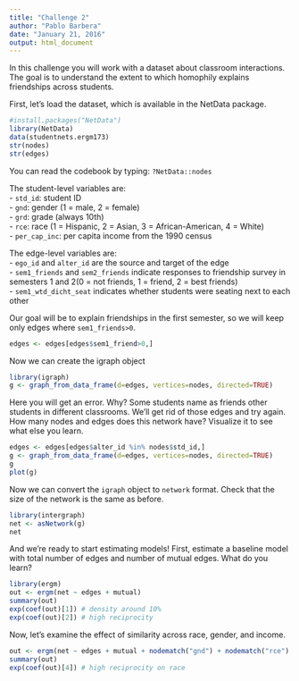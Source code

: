 ```yaml
---
title: "Challenge 2"
author: "Pablo Barbera"
date: "January 21, 2016"
output: html_document
---
```


In this challenge you will work with a dataset about classroom interactions. The goal is to understand the extent to which homophily explains friendships across students.

First, let's load the dataset, which is available in the NetData package.


```r
#install.packages("NetData")
library(NetData)
data(studentnets.ergm173)
str(nodes)
str(edges)
```

You can read the codebook by typing: `?NetData::nodes`

The student-level variables are:  
- `std_id`: student ID  
- `gnd`: gender (1 = male, 2 = female)  
- `grd`: grade (always 10th)  
- `rce`: race (1 = Hispanic, 2 = Asian, 3 = African-American, 4 = White)  
- `per_cap_inc`: per capita income from the 1990 census  

The edge-level variables are:  
- `ego_id` and `alter_id` are the source and target of the edge  
- `sem1_friends` and `sem2_friends` indicate responses to friendship survey in semesters 1 and 2(0 = not friends, 1 = friend, 2 = best friends)  
- `sem1_wtd_dicht_seat` indicates whether students were seating next to each other  

Our goal will be to explain friendships in the first semester, so we will keep only edges where `sem1_friends>0`.

```r
edges <- edges[edges$sem1_friend>0,]
```

Now we can create the igraph object

```r
library(igraph)
g <- graph_from_data_frame(d=edges, vertices=nodes, directed=TRUE)
```

Here you will get an error. Why? Some students name as friends other students in different classrooms. We'll get rid of those edges and try again. How many nodes and edges does this network have? Visualize it to see what else you learn.

```r
edges <- edges[edges$alter_id %in% nodes$std_id,]
g <- graph_from_data_frame(d=edges, vertices=nodes, directed=TRUE)
g
plot(g)
```

Now we can convert the `igraph` object to `network` format. Check that the size of the network is the same as before.

```r
library(intergraph)
net <- asNetwork(g)
net
```

And we're ready to start estimating models! First, estimate a baseline model with total number of edges and number of mutual edges. What do you learn?

```r
library(ergm)
out <- ergm(net ~ edges + mutual)
summary(out)
exp(coef(out)[1]) # density around 10%
exp(coef(out)[2]) # high reciprocity
```

Now, let's examine the effect of similarity across race, gender, and income. 
```r
out <- ergm(net ~ edges + mutual + nodematch("gnd") + nodematch("rce") + absdiff("per_cap_inc"))
summary(out)
exp(coef(out)[4]) # high reciprocity on race
```

